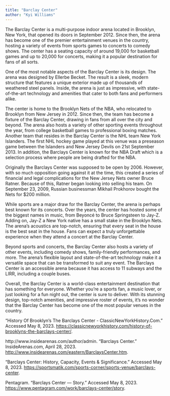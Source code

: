 ```yaml
---
title: "Barclay Center"
author: "Kyi Williams"
---
```



The Barclay Center is a multi-purpose indoor arena located in Brooklyn, New York, that opened its doors in September 2012. Since then, the arena has become one of the premier entertainment venues in the country, hosting a variety of events from sports games to concerts to comedy shows. The center has a seating capacity of around 19,000 for basketball games and up to 20,000 for concerts, making it a popular destination for fans of all sorts.

One of the most notable aspects of the Barclay Center is its design. The arena was designed by Ellerbe Becket. The result is a sleek, modern structure that features a unique exterior made up of thousands of weathered steel panels. Inside, the arena is just as impressive, with state-of-the-art technology and amenities that cater to both fans and performers alike.

The center is home to the Brooklyn Nets of the NBA, who relocated to Brooklyn from New Jersey in 2012. Since then, the team has become a fixture of the Barclay Center, drawing in fans from all over the city and beyond. The arena also hosts a variety of other sporting events throughout the year, from college basketball games to professional boxing matches. Another team that resides in the Barclay Center is the NHL team New York Islanders. The first NHL hockey game played at this venue was a preseason game between the Islanders and New Jersey Devils on 21st September 2013. In addition, the Barclays Center is known for the NBA Draft which is a selection process where people are being drafted for the NBA.

Originally the Barclays Center was supposed to be open by 2006. However, with so much opposition going against it at the time, this created a series of financial and legal complications for the New Jersey Nets owner Bruce Ratner. Because of this, Ratner began looking into selling his team. On September 23, 2009, Russian businessman Mikhail Prokhorov bought the Nets for $200 million.

While sports are a major draw for the Barclay Center, the arena is perhaps best known for its concerts. Over the years, the center has hosted some of the biggest names in music, from Beyoncé to Bruce Springsteen to Jay-Z. Adding on, Jay-Z a New York native has a small stake in the Brooklyn Nets. The arena's acoustics are top-notch, ensuring that every seat in the house is the best seat in the house. Fans can expect a truly unforgettable experience when they attend a concert at the Barclay Center.

Beyond sports and concerts, the Barclay Center also hosts a variety of other events, including comedy shows, family-friendly performances, and more. The arena's flexible layout and state-of-the-art technology make it a versatile space that can be transformed to suit any event. The Barclays Center is an accessible arena because it has access to 11 subways and the LIRR, including a couple buses.

Overall, the Barclay Center is a world-class entertainment destination that has something for everyone. Whether you're a sports fan, a music lover, or just looking for a fun night out, the center is sure to deliver. With its stunning design, top-notch amenities, and impressive roster of events, it's no wonder that the Barclay Center has become one of the most popular venues in the country.

“History Of Brooklyn’s The Barclays Center - ClassicNewYorkHistory.Com.” Accessed May 8, 2023. [https://classicnewyorkhistory.com/history-of-brooklyns-the-barclays-center/](https://classicnewyorkhistory.com/history-of-brooklyns-the-barclays-center/).

http://www.insidearenas.com/author/admin. “Barclays Center.” InsideArenas.com, April 28, 2023. [http://www.insidearenas.com/eastern/BarclaysCenter.htm](http://www.insidearenas.com/eastern/BarclaysCenter.htm).

“Barclays Center: History, Capacity, Events & Significance.” Accessed May 8, 2023. [https://sportsmatik.com/sports-corner/sports-venue/barclays-center](https://sportsmatik.com/sports-corner/sports-venue/barclays-center).

Pentagram. “Barclays Center — Story.” Accessed May 8, 2023. [https://www.pentagram.com/work/barclays-center/story](https://www.pentagram.com/work/barclays-center/story).